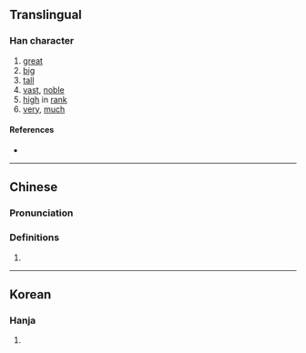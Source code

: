 {{character info/new}}
==Translingual==

===Han character===
{{Han char|rn=9|rad=人|as=08|sn=10|four=|canj=OROK|ids=⿰亻⿱口矢}}

# [[great]]
# [[big]]
# [[tall]]
# [[vast]], [[noble]]
# [[high]] in [[rank]]
# [[very]], [[much]]

====References====
* {{Han ref|kx=0109.171|uh=3468|ud=13416}}

----

==Chinese==
{{zh-forms}}

===Pronunciation===
{{zh-pron
|m=yǔ
|c=zyu5
|mc=
|oc=
|ma=
|cat=a
}}

===Definitions===
{{zh-hanzi}}

# {{rfdef|zh}}

----

==Korean==

===Hanja===
{{ko-hanja|hangeul=오|rv=o|mr=o|y=o}}

# {{rfdef|ko|sort=人08}}